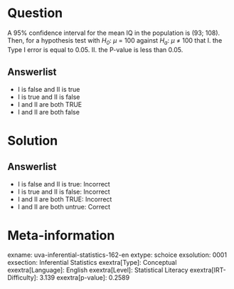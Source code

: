 Question
========

A 95% confidence interval for the mean IQ in the population is (93; 108). Then, for a hypothesis test with *H~0~*: *μ* = 100 against *H~a~*: *μ* ≠ 100 that I. the Type I error is equal to 0.05. II. the P-value is less than 0.05.

Answerlist
----------

* I is false and II is true
* I is true and II is false
* I and II are both TRUE
* I and II are both false

Solution
========

Answerlist
----------

* I is false and II is true: Incorrect
* I is true and II is false: Incorrect
* I and II are both TRUE: Incorrect
* I and II are both untrue: Correct

Meta-information
================
exname: uva-inferential-statistics-162-en
extype: schoice
exsolution: 0001
exsection: Inferential Statistics
exextra[Type]: Conceptual
exextra[Language]: English
exextra[Level]: Statistical Literacy
exextra[IRT-Difficulty]: 3.139
exextra[p-value]: 0.2589
